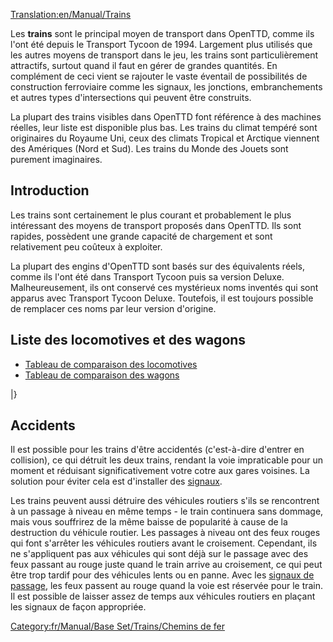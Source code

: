 [[Translation:en/Manual/Trains]]
{{fr/Table des matières}}

Les '''trains''' sont le principal moyen de transport dans OpenTTD, comme ils l'ont été depuis le Transport Tycoon de 1994. Largement plus utilisés que les autres moyens de transport dans le jeu, les trains sont particulièrement attractifs, surtout quand il faut en gérer de grandes quantités. En complément de ceci vient se rajouter le vaste éventail de possibilités de construction ferroviaire comme les signaux, les jonctions, embranchements et autres types d'intersections qui peuvent être construits.

La plupart des trains visibles dans OpenTTD font référence à des machines réelles, leur liste est disponible plus bas. Les trains du climat tempéré sont originaires du Royaume Uni, ceux des climats Tropical et Arctique viennent des Amériques (Nord et Sud). Les trains du Monde des Jouets sont purement imaginaires.

==Introduction==
Les trains sont certainement le plus courant et probablement le plus intéressant des moyens de transport proposés dans OpenTTD. Ils sont rapides, possèdent une grande capacité de chargement et sont relativement peu coûteux à exploiter.

La plupart des engins d'OpenTTD sont basés sur des équivalents réels, comme ils l'ont été dans Transport Tycoon puis sa version Deluxe. Malheureusement, ils ont conservé ces mystérieux noms inventés qui sont apparus avec Transport Tycoon Deluxe. Toutefois, il est toujours possible de remplacer ces noms par leur version d'origine.

==Liste des locomotives et des wagons==

* [[fr/Manual/Base Set/Trains/Comparaison ferroviaire|Tableau de comparaison des locomotives]]
* [[fr/Manual/Base Set/Trains/Comparaison des wagons|Tableau de comparaison des wagons]]

{{fr/Manual/Tableau des véhicules/En-tête}}
{{en/Manual/VehicleTable/Header|Vapeur}}
{{en/Manual/VehicleTable/Row|
*[[File:en/Manual/Base Set/Trains/Kirbypaultank.png|Kirby Paul Tank Engine]] [[fr/Manual/Base Set/Trains/Kirby Paul Tank|Kirby Paul Tank]]
*[[File:en/Manual/Base Set/Trains/Chaneyjubilee.png|Chaney "Jubilee" Engine]] [[fr/Manual/Base Set/Trains/Chaney "Jubilee"|Chaney "Jubilee"]]
*[[File:en/Manual/Base Set/Trains/Ginzua4.png|Ginzu "A4" Engine]] [[fr/Manual/Base Set/Trains/Ginzu "A4"|Ginzu "A4"]]
*[[File:en/Manual/Base Set/Trains/Sh8p.png|SH "8P" Engine]] [[fr/Manual/Base Set/Trains/SH "8P"|SH "8P"]]
|
*[[File:en/Manual/Base Set/Trains/Wills280.png|Wills 2-8-0 Engine]] [[fr/Manual/Base Set/Trains/Wills 2-8-0|Wills 2-8-0]]
|
*[[File:en/Manual/Base Set/Trains/Wills280.png|Wills 2-8-0 Engine]] [[fr/Manual/Base Set/Trains/Wills 2-8-0|Wills 2-8-0]]
|
*[[File:en/Manual/Base Set/Trains/Ploddyphutchoochoo.png|Ploddyphut Choo-Choo Engine]] [[fr/Manual/Base Set/Trains/Ploddyphut Choo-Choo|Ploddyphut Choo-Choo]]
*[[File:en/Manual/Base Set/Trains/Powernautchoochoo.png|Powernaut Choo-Choo Engine]] [[fr/Manual/Base Set/Trains/Powernaut Choo-Choo|Powernaut Choo-Choo]]
*[[File:en/Manual/Base Set/Trains/Mightymoverchoochoo.png|Might Mover Choo-Choo Engine]] [[fr/Manual/Base Set/Trains/Mightymover Choo-Choo|Mightymover Choo-Choo]]
}}
{{en/Manual/VehicleTable/Header|Diesel}}
{{en/Manual/VehicleTable/Row|
*[[File:en/Manual/Base Set/Trains/Manleymoreldmu.png|Manley-Morel DMU Engine]] [[fr/Manual/Base Set/Trains/Manley-Morel DMU|Manley-Morel DMU]]
*[[File:en/Manual/Base Set/Trains/Shhendry25.png|SH/Hendry "25" Engine]] [[fr/Manual/Base Set/Trains/Hendry "25"|SH/Hendry "25"]]
*[[File:en/Manual/Base Set/Trains/Floss47.png|Floss "47" Engine]] [[fr/Manual/Base Set/Trains/Floss "47"|Floss "47"]]
*[[File:en/Manual/Base Set/Trains/Uu37.png|UU "37" Engine]] [[fr/Manual/Base Set/Trains/UU "37"|UU "37"]]
*[[File:en/Manual/Base Set/Trains/Sh125.png|SH "125" Engine]] [[fr/Manual/Base Set/Trains/SH "125"|SH "125"]]
*[[File:en/Manual/Base Set/Trains/Dash.png|"Dash" Engine]] [[fr/Manual/Base Set/Trains/Dash|"Dash"]]
|
*[[File:en/Manual/Base Set/Trains/Mjs250.png|MJS 250 Engine]] [[fr/Manual/Base Set/Trains/MJS250|MJS250]]
*[[File:en/Manual/Base Set/Trains/Kelling3100.png|Kelling 3100 Engine]] [[fr/Manual/Base Set/Trains/Kelling 3100|Kelling 3100]]
*[[File:en/Manual/Base Set/Trains/Cs4000.png|CS4000 Engine]] [[fr/Manual/Base Set/Trains/CS4000|CS4000]]
*[[File:en/Manual/Base Set/Trains/Cs2400.png|CS2400 Engine]] [[fr/Manual/Base Set/Trains/CS4000|CS2400]]
*[[File:en/Manual/Base Set/Trains/Mjs1000.png|MJS 1000 Engine]] [[fr/Manual/Base Set/Trains/MJS 1000|MJS 1000]]
*[[File:en/Manual/Base Set/Trains/Centennial.png|Centennial Engine]] [[fr/Manual/Base Set/Trains/Centennial|Centennial]]
*[[File:en/Manual/Base Set/Trains/Turnerturbo.png|Turner Turbo]] [[fr/Manual/Base Set/Trains/Turner Turbo|Turner Turbo]]
|
*[[File:en/Manual/Base Set/Trains/Mjs250.png|MJS 250 Engine]] [[fr/Manual/Base Set/Trains/MJS250|MJS250]]
*[[File:en/Manual/Base Set/Trains/Kelling3100.png|Kelling 3100 Engine]] [[fr/Manual/Base Set/Trains/Kelling 3100|Kelling 3100]]
*[[File:en/Manual/Base Set/Trains/Cs4000.png|CS4000 Engine]] [[fr/Manual/Base Set/Trains/CS4000|CS4000]]
*[[File:en/Manual/Base Set/Trains/Cs2400.png|CS2400 Engine]] [[fr/Manual/Base Set/Trains/CS2400|CS2400]]
*[[File:en/Manual/Base Set/Trains/Mjs1000.png|MJS 1000 Engine]] [[fr/Manual/Base Set/Trains/MJS 1000|MJS 1000]]
*[[File:en/Manual/Base Set/Trains/Centennial.png|Centennial Engine]] [[fr/Manual/Base Set/Trains/Centennial|Centennial]]
*[[File:en/Manual/Base Set/Trains/Turnerturbo.png|Turner Turbo]] [[fr/Manual/Base Set/Trains/Turner Turbo|Turner Turbo]]
|
*[[File:en/Manual/Base Set/Trains/Ploddyphutdiesel.png|Ploddyphut Diesel]] [[fr/Manual/Base Set/Trains/Ploddyphut Diesel|Ploddyphut Diesel]]
*[[File:en/Manual/Base Set/Trains/Powernautdiesel.png|Powernaut Diesel]] [[fr/Manual/Base Set/Trains/Powernaut Diesel|Powernaut Diesel]]
}}
{{en/Manual/VehicleTable/Header|Electrique}}
{{en/Manual/VehicleTable/Row|
*[[File:en/Manual/Base Set/Trains/Sh30.png|SH "30" Engine]] [[fr/Manual/Base Set/Trains/SH "30"|SH "30"]]
*[[File:en/Manual/Base Set/Trains/Sh40.png|SH "40" Engine]] [[fr/Manual/Base Set/Trains/SH "40"|SH "40"]]
*[[File:en/Manual/Base Set/Trains/Tim.png|"T.I.M" Engine]] [[fr/Manual/Base Set/Trains/T.I.M.|"T.I.M."]]
*[[File:en/Manual/Base Set/Trains/Asiastar.png|"Asiastar" Engine]] [[fr/Manual/Base Set/Trains/AsiaStar|"AsiaStar"]]
|
Aucune
|
Aucune
|
Aucune
}}
{{en/Manual/VehicleTable/Header|Monorail}}
{{en/Manual/VehicleTable/Row|
*[[File:en/Manual/Base Set/Trains/X2001.png|X2001 Monorail Engine]] [[fr/Manual/Base Set/Trains/X2001|'X2001']]
*[[File:en/Manual/Base Set/Trains/Millenniumz1.png|Milennium 'Z1' Monorail Engine]] [[fr/Manual/Base Set/Trains/Millennium Z1|'Millennium Z1']]
|
*[[File:en/Manual/Base Set/Trains/X2001.png|X2001 Monorail Engine]] [[fr/Manual/Base Set/Trains/X2001|'X2001']]
*[[File:en/Manual/Base Set/Trains/Millenniumz1.png|Milennium 'Z1' Monorail Engine]] [[fr/Manual/Base Set/Trains/Millennium Z1|'Millennium Z1']]
|
*[[File:en/Manual/Base Set/Trains/X2001.png|X2001 Monorail Engine]] [[fr/Manual/Base Set/Trains/X2001|'X2001']]
*[[File:en/Manual/Base Set/Trains/Millenniumz1.png|Milennium 'Z1' Monorail Engine]] [[fr/Manual/Base Set/Trains/Millennium Z1|'Millennium Z1']]
|
*[[File:en/Manual/Base Set/Trains/Wizzowowz99.png|Wizzowow 'Z99' Monorail Engine]] [[fr/Manual/Base Set/Trains/Wizzowow Z99|Wizzowow Z99]]
}}
{{en/Manual/VehicleTable/Header|MagLev}}
{{en/Manual/VehicleTable/Row|
*[[File:en/Manual/Base Set/Trains/Lev1leviathan.png|MagLev Engine 1: Leviathan]] [[fr/Manual/Base Set/Trains/'Leviathan' niveau 1|'Leviathan' niveau 1]]
*[[File:en/Manual/Base Set/Trains/Lev2cyclops.png|MagLev Engine 2: Cyclops]] [[fr/Manual/Base Set/Trains/'Cyclops' niveau 2|'Cyclops' niveau 2]]
*[[File:en/Manual/Base Set/Trains/Lev3pegasus.png|MagLev Engine 3: Pegasus]] [[fr/Manual/Base Set/Trains/'Pegasus' niveau 3|'Pegasus' niveau 3]]
*[[File:en/Manual/Base Set/Trains/Lev4chimaerarhead.png|MagLev Engine 4: Chimaera (front)]] [[fr/Manual/Base Set/Trains/'Chimaera' niveau 4|'Chimaera' nievau 4]]
|
*[[File:en/Manual/Base Set/Trains/Lev1leviathan.png|MagLev Engine 1: Leviathan]] [[fr/Manual/Base Set/Trains/'Leviathan' niveau 1|'Leviathan' niveau 1]]
*[[File:en/Manual/Base Set/Trains/Lev2cyclops.png|MagLev Engine 2: Cyclops]] [[fr/Manual/Base Set/Trains/'Cyclops' niveau 2|'Cyclops' niveau 2]]
*[[File:en/Manual/Base Set/Trains/Lev3pegasus.png|MagLev Engine 3: Pegasus]] [[fr/Manual/Base Set/Trains/'Pegasus' niveau 3|'Pegasus' niveau 3]]
*[[File:en/Manual/Base Set/Trains/Lev4chimaerarhead.png|MagLev Engine 4: Chimaera (front)]] [[fr/Manual/Base Set/Trains/'Chimaera' niveau 4|'Chimaera' niveau 4]]
|
*[[File:en/Manual/Base Set/Trains/Lev1leviathan.png|MagLev Engine 1: Leviathan]] [[fr/Manual/Base Set/Trains/'Leviathan' niveau 1|'Leviathan' niveau 1]]
*[[File:en/Manual/Base Set/Trains/Lev2cyclops.png|MagLev Engine 2: Cyclops]] [[fr/Manual/Base Set/Trains/'Cyclops' niveau 2|'Cyclops' niveau 2]]
*[[File:en/Manual/Base Set/Trains/Lev3pegasus.png|MagLev Engine 3: Pegasus]] [[fr/Manual/Base Set/Trains/'Pegasus' niveau 3|'Pegasus' niveau 3]]
*[[File:en/Manual/Base Set/Trains/Lev4chimaerarhead.png|MagLev Engine 4: Chimaera (front)]] [[fr/Manual/Base Set/Trains/'Chimaera' niveau 4|'Chimaera' niveau 4]]
|
*[[File:en/Manual/Base Set/Trains/Wizzowowrocketeer.png|Toyland Wizzowow Rocketeer]] [[fr/Manual/Base Set/Trains/Wizzowow Rocketeer|Wizzowow Rocketeer]]
}}
{{en/Manual/VehicleTable/Header|Wagons}}
{{en/Manual/VehicleTable/Row|
*[[File:en/Manual/Base Set/Trains/Passengercarriage.png|Standard Passenger Carriage]] [[fr/Manual/Base Set/Trains/Voiture à voyageurs|Voiture à voyageurs]]
*[[File:en/Manual/Base Set/Trains/Mailvan.png|Standard Mail Van]] [[fr/Manual/Base Set/Trains/Wagon de courrier|Wagon de courrier]]
*[[File:en/Manual/Base Set/Trains/Coaltruck.png|Standard Coal Truck]] [[fr/Manual/Base Set/Trains/Wagon de charbon|Wagon de charbon]]
*[[File:en/Manual/Base Set/Trains/Oiltanker car.png|Standard Oil Tanker]] [[fr/Manual/Base Set/Trains/Wagon-citerne de pétrole|Wagon-citerne de pétrole]]
*[[File:en/Manual/Base Set/Trains/Livestockvan.png|Standard Livestock Van]] [[fr/Manual/Base Set/Trains/Wagon à bétail|Wagon à bétail]]
*[[File:en/Manual/Base Set/Trains/Goodsvan.png|Standard Goods Van]] [[fr/Manual/Base Set/Trains/Wagon de marchandises|Wagon de marchandises]]
*[[File:en/Manual/Base Set/Trains/Grainhopper.png|Standard Grain Hopper]] [[fr/Manual/Base Set/Trains/Wagon à céréales|Wagon à céréales]]
*[[File:en/Manual/Base Set/Trains/Woodtruck.png|Standard Wood Truck]] [[fr/Manual/Base Set/Trains/Wagon à bois|Wagon à bois]]
*[[File:en/Manual/Base Set/Trains/Ironorehopper.png|Standard Iron Ore Hopper]] [[fr/Manual/Base Set/Trains/Wagon de minerai de fer|Wagon de minerai de fer]]
*[[File:en/Manual/Base Set/Trains/Steeltruck.png|Standard Steel Truck]] [[fr/Manual/Base Set/Trains/Wagon d'acier|Wagon d'acier]]
*[[File:en/Manual/Base Set/Trains/Armouredvan.png|Standard Armoured Van]] [[fr/Manual/Base Set/Trains/Wagon blindé|Wagon blindé]]
|
*[[File:en/Manual/Base Set/Trains/Passengercarriagex.png|Tropical and Sub-arctic Passenger Carriage]] [[fr/Manual/Base Set/Trains/Voiture à voyageurs|Voiture à voyageurs]]
*[[File:en/Manual/Base Set/Trains/Mailvan.png|Standard Mail Van]] [[fr/Manual/Base Set/Trains/Wagon de courrier|Wagon de courrier]]
*[[File:en/Manual/Base Set/Trains/Coaltruck.png|Standard Coal Truck]] [[fr/Manual/Base Set/Trains/Wagon de charbon|Wagon de charbon]]
*[[File:en/Manual/Base Set/Trains/Oiltanker car.png|Standard Oil Tanker]] [[fr/Manual/Base Set/Trains/Wagon-citerne de pétrole|Wagon-citerne de pétrole]]
*[[File:en/Manual/Base Set/Trains/Livestockvan.png|Standard Livestock Van]] [[fr/Manual/Base Set/Trains/Wagon à bétail|Wagon à bétail]]
*[[File:en/Manual/Base Set/Trains/Goodsvan.png|Standard Goods Van]] [[fr/Manual/Base Set/Trains/Wagon de marchandises|Wagon de marchandises]]
*[[File:en/Manual/Base Set/Trains/Grainhopper.png|Standard Grain Hopper]] [[fr/Manual/Base Set/Trains/Wagon à céréales|Wagon à céréales]]
*[[File:en/Manual/Base Set/Trains/Woodtruck.png|Standard Wood Truck]] [[fr/Manual/Base Set/Trains/Wagon à bois|Wagon à bois]]
*[[File:en/Manual/Base Set/Trains/Armouredvan.png|Standard Armoured Van]] [[fr/Manual/Base Set/Trains/Wagon blindé|Wagon blindé]]
*[[File:en/Manual/Base Set/Trains/Foodvan.png|Tropical and Sub-arctic Food Van]] [[fr/Manual/Base Set/Trains/Wagon de nourriture|Wagon de nourriture]]
*[[File:en/Manual/Base Set/Trains/Papertruck.png|Tropical and Sub-arctic Paper Truck]] [[fr/Manual/Base Set/Trains/Wagon de papier|Wagon de papier]]
|
*[[File:en/Manual/Base Set/Trains/Passengercarriagex.png|Tropical and Sub-arctic Passenger Carriage]] [[fr/Manual/Base Set/Trains/Voiture à voyageurs|Voiture à voyageurs]]
*[[File:en/Manual/Base Set/Trains/Mailvan.png|Standard Mail Van]] [[fr/Manual/Base Set/Trains/Wagon de courrier|Wagon de courrier]]
*[[File:en/Manual/Base Set/Trains/Oiltanker car.png|Standard Oil Tanker]] [[fr/Manual/Base Set/Trains/Wagon-citerne de pétrole|Wagon-citerne de pétrole]]
*[[File:en/Manual/Base Set/Trains/Goodsvan.png|Standard Goods Van]] [[fr/Manual/Base Set/Trains/Wagon de marchandises|Wagon de marchandises]]
*[[File:en/Manual/Base Set/Trains/Grainhopper.png|Standard Grain Hopper]] [[fr/Manual/Base Set/Trains/Wagon à céréales|Wagon à céréales]]
*[[File:en/Manual/Base Set/Trains/Woodtruck.png|Standard Wood Truck]] [[fr/Manual/Base Set/Trains/Wagon à bois|Wagon à bois]]
*[[File:en/Manual/Base Set/Trains/Armouredvan.png|Standard Armoured Van]] [[fr/Manual/Base Set/Trains/Wagon blindé|Wagon blindé]]
*[[File:en/Manual/Base Set/Trains/Foodvan.png|Tropical and Sub-arctic Food Van]] [[fr/Manual/Base Set/Trains/Wagon de nourriture|Wagon de nourriture]]
*[[File:en/Manual/Base Set/Trains/Copperorehopper.png|Tropical Copper Ore Hopper]] [[fr/Manual/Base Set/Trains/Wagon de minerai de cuivre|Wagon de minerai de cuivre]]
*[[File:en/Manual/Base Set/Trains/Watertanker.png|Tropical Water Tanker]] [[fr/Manual/Base Set/Trains/Wagon-citerne d'eau|Wagon-citerne d'eau]]
*[[File:en/Manual/Base Set/Trains/Fruittruck.png|Tropical Fruit Truck]] [[fr/Manual/Base Set/Trains/Wagon à fruits|Wagon à fruits]]
*[[File:en/Manual/Base Set/Trains/Rubbertruck.png|Tropcial Rubber Truck]] [[fr/Manual/Base Set/Trains/Wagon à caoutchouc|Wagon à caoutchouc]]
|
*[[File:en/Manual/Base Set/Trains/Passengercarriagetoyland.png|Standard Passenger Carriage]] [[fr/Manual/Base Set/Trains/Voiture à voyageurs|Voiture à voyageurs]]
*[[File:en/Manual/Base Set/Trains/Mailvanx.png|Standard Mail Van]] [[fr/Manual/Base Set/Trains/Wagon de courrier|Wagon de courrier]]
*[[File:en/Manual/Base Set/Trains/Sugartruck.png|Toyland Sugar Truck]] [[fr/Manual/Base Set/Trains/Wagon de sucre|Wagon de sucre]]
*[[File:en/Manual/Base Set/Trains/Candyflosshopper.png|Toyland Candyfloss Hopper]] [[fr/Manual/Base Set/Trains/Wagon de barbe à papa|Wagon de barbe à papa]]
*[[File:en/Manual/Base Set/Trains/Toffeehopper.png|Toyland Toffee Hopper]] [[fr/Manual/Base Set/Trains/Wagon de caramel|Wagon de caramel]]
*[[File:en/Manual/Base Set/Trains/Bubblevan.png|Toyland Bubble Van]] [[fr/Manual/Base Set/Trains/Wagon à bulles|Wagon à bulles]]
*[[File:en/Manual/Base Set/Trains/Colatanker.png|Toyland Cola Tanker]] [[fr/Manual/Base Set/Trains/Wagon-citerne de coca-cola|Wagon-citerne de coca-cola]]
*[[File:en/Manual/Base Set/Trains/Sweetvan.png|Toyland Sweet Van]] [[fr/Manual/Base Set/Trains/Wagon de bonbons|Wagon de bonbons]]
*[[File:en/Manual/Base Set/Trains/Toyvan.png|Toyland Toy Van]] [[fr/Manual/Base Set/Trains/Wagon de jouets|Wagon de jouets]]
*[[File:en/Manual/Base Set/Trains/Batterytruck.png|Toyland Battery Truck]] [[fr/Manual/Base Set/Trains/Wagon de batteries|Wagon de batteries]]
*[[File:en/Manual/Base Set/Trains/Fuzzydrinktruck.png|Toyland Fuzzy Drink Truck]] [[fr/Manual/Base Set/Trains/Wagon de boissons gazeuses|Wagon de boissons gazeuses]]
*[[File:en/Manual/Base Set/Trains/Plastictruck.png|Toyland Plastic Truck]] [[fr/Manual/Base Set/Trains/Wagon de plastique|Wagon de plastique]]
}}
|}


==Accidents==
Il est possible pour les trains d'être accidentés (c'est-à-dire d'entrer en collision), ce qui détruit les deux trains, rendant la voie impraticable pour un moment et réduisant significativement votre cotre aux gares voisines. La solution pour éviter cela est d'installer des [[fr/Manual/Signaux|signaux]].

Les trains peuvent aussi détruire des véhicules routiers s'ils se rencontrent à un passage à niveau en même temps - le train continuera sans dommage, mais vous souffrirez de la même baisse de popularité à cause de la destruction du véhicule routier. Les passages à niveau ont des feux rouges qui font s'arrêter les véhicules routiers avant le croisement. Cependant, ils ne s'appliquent pas aux véhicules qui sont déjà sur le passage avec des feux passant au rouge juste quand le train arrive au croisement, ce qui peut être trop tardif pour des véhicules lents ou en panne. Avec les [[fr/Manual/Signaux#signaux-de-chemin|signaux de passage]], les feux passent au rouge quand la voie est réservée pour le train. Il est possible de laisser assez de temps aux véhicules routiers en plaçant les signaux de façon appropriée.

[[Category:fr/Manual/Base Set/Trains/Chemins de fer]]
